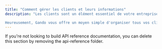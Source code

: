 ```yaml
---
title: "Comment gérer les clients et leurs informations"
description: "Les clients sont un élément essentiel de votre entreprise.

Heureusement, Gando vous offre un moyen simple d'organiser tous vos clients en un seul endroit et de les gérer efficacement."
---
```


<Note>
  If you're not looking to build API reference documentation, you can delete
  this section by removing the api-reference folder.
</Note>



